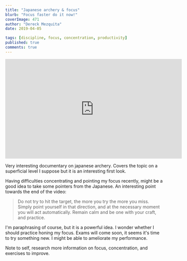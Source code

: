 ```yaml
---
title: "Japanese archery & focus"
blurb: "Focus faster do it now!"
coverImage: 471
author: "Dereck Mezquita"
date: 2019-04-05

tags: [discipline, focus, concentration, productivity]
published: true
comments: true
---
```


<iframe width="560" height="315" src="https://www.youtube.com/embed/ZnRX_Cqhwb8" frameborder="0" allow="accelerometer; autoplay; encrypted-media; gyroscope; picture-in-picture" allowfullscreen></iframe>

Very interesting documentary on japanese archery. Covers the topic on a superficial level I suppose but it is an interesting first look.

Having difficulties concentrating and pointing my focus recently, might be a good idea to take some pointers from the Japanese. An interesting point towards the end of the video:

> Do not try to hit the target, the more you try the more you miss. Simply point yourself in that direction, and at the necessary moment you will act automatically. Remain calm and be one with your craft, and practice.

I'm paraphrasing of course, but it is a powerful idea. I wonder whether I should practice honing my focus. Exams will come soon, it seems it's time to try something new. I might be able to ameliorate my performance.

Note to self, research more information on focus, concentration, and exercises to improve.